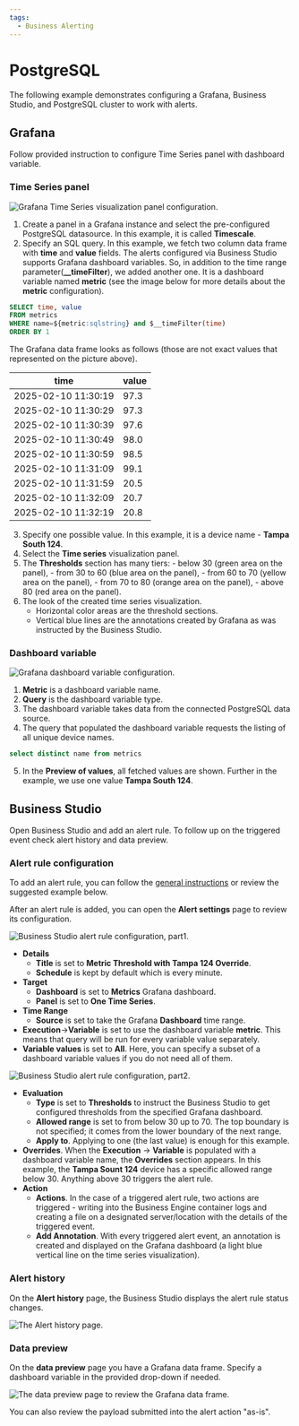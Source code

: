 ```yaml
---
tags:
  - Business Alerting
---
```



# PostgreSQL

The following example demonstrates configuring a Grafana, Business Studio, and PostgreSQL cluster to work with alerts.

## Grafana

Follow provided instruction to configure Time Series panel with dashboard variable.

### Time Series panel

<Image
  title="Grafana Time Series visualization panel configuration."
  src="/img/big/business-alerting/postgres-grafana-timeseries.png"
/>

1. Create a panel in a Grafana instance and select the pre-configured PostgreSQL datasource. In this example, it is called **Timescale**.
2. Specify an SQL query. In this example, we fetch two column data frame with **time** and **value** fields. The alerts configured via Business Studio supports Grafana dashboard variables. So, in addition to the time range parameter(**\_\_timeFilter**), we added another one. It is a dashboard variable named **metric** (see the image below for more details about the **metric** configuration).

```sql
SELECT time, value
FROM metrics
WHERE name=${metric:sqlstring} and $__timeFilter(time)
ORDER BY 1
```

The Grafana data frame looks as follows (those are not exact values that represented on the picture above).

| time                | value |
| ------------------- | ----- |
| 2025-02-10 11:30:19 | 97.3  |
| 2025-02-10 11:30:29 | 97.3  |
| 2025-02-10 11:30:39 | 97.6  |
| 2025-02-10 11:30:49 | 98.0  |
| 2025-02-10 11:30:59 | 98.5  |
| 2025-02-10 11:31:09 | 99.1  |
| 2025-02-10 11:31:59 | 20.5  |
| 2025-02-10 11:32:09 | 20.7  |
| 2025-02-10 11:32:19 | 20.8  |

3. Specify one possible value. In this example, it is a device name - **Tampa South 124**.
4. Select the **Time series** visualization panel.
5. The **Thresholds** section has many tiers: - below 30 (green area on the panel), - from 30 to 60 (blue area on the panel), - from 60 to 70 (yellow area on the panel), - from 70 to 80 (orange area on the panel), - above 80 (red area on the panel).
6. The look of the created time series visualization.
   - Horizontal color areas are the threshold sections.
   - Vertical blue lines are the annotations created by Grafana as was instructed by the Business Studio.

### Dashboard variable

<Image
  title="Grafana dashboard variable configuration."
  src="/img/big/business-alerting/postgres-grafana-dash-var.png"
/>

1. **Metric** is a dashboard variable name.
2. **Query** is the dashboard variable type.
3. The dashboard variable takes data from the connected PostgreSQL data source.
4. The query that populated the dashboard variable requests the listing of all unique device names.

```sql
select distinct name from metrics
```

5. In the **Preview of values**, all fetched values are shown. Further in the example, we use one value **Tampa South 124**.

## Business Studio

Open Business Studio and add an alert rule. To follow up on the triggered event check alert history and data preview.

### Alert rule configuration

To add an alert rule, you can follow the [general instructions](/big/alerting/manage-alert-rules/#add-a-new-rule) or review the suggested example below.

After an alert rule is added, you can open the **Alert settings** page to review its configuration.

<Image
  title="Business Studio alert rule configuration, part1."
  src="/img/big/business-alerting/bs-alert-conf-part1.png"
/>

- **Details**
  - **Title** is set to **Metric Threshold with Tampa 124 Override**.
  - **Schedule** is kept by default which is every minute.
- **Target**
  - **Dashboard** is set to **Metrics** Grafana dashboard.
  - **Panel** is set to **One Time Series**.
- **Time Range**
  - **Source** is set to take the Grafana **Dashboard** time range.
- **Execution**->**Variable** is set to use the dashboard variable **metric**. This means that query will be run for every variable value separately.
- **Variable values** is set to **All**. Here, you can specify a subset of a dashboard variable values if you do not need all of them.

<Image
  title="Business Studio alert rule configuration, part2."
  src="/img/big/business-alerting/bs-alert-conf-part2.png"
/>

- **Evaluation**
  - **Type** is set to **Thresholds** to instruct the Business Studio to get configured thresholds from the specified Grafana dashboard.
  - **Allowed range** is set to from below 30 up to 70. The top boundary is not specified; it comes from the lower boundary of the next range.
  - **Apply to**. Applying to one (the last value) is enough for this example.
- **Overrides**. When the **Execution** -> **Variable** is populated with a dashboard variable name, the **Overrides** section appears. In this example, the **Tampa Sount 124** device has a specific allowed range below 30. Anything above 30 triggers the alert rule.
- **Action**
  - **Actions**. In the case of a triggered alert rule, two actions are triggered - writing into the Business Engine container logs and creating a file on a designated server/location with the details of the triggered event.
  - **Add Annotation**. With every triggered alert event, an annotation is created and displayed on the Grafana dashboard (a light blue vertical line on the time series visualization).

### Alert history

On the **Alert history** page, the Business Studio displays the alert rule status changes.

<Image
  title="The Alert history page."
  src="/img/big/business-alerting/history.png"
/>

### Data preview

On the **data preview** page you have a Grafana data frame. Specify a dashboard variable in the provided drop-down if needed.

<Image
  title="The data preview page to review the Grafana data frame."
  src="/img/big/business-alerting/preview.png"
/>

You can also review the payload submitted into the alert action "as-is".
